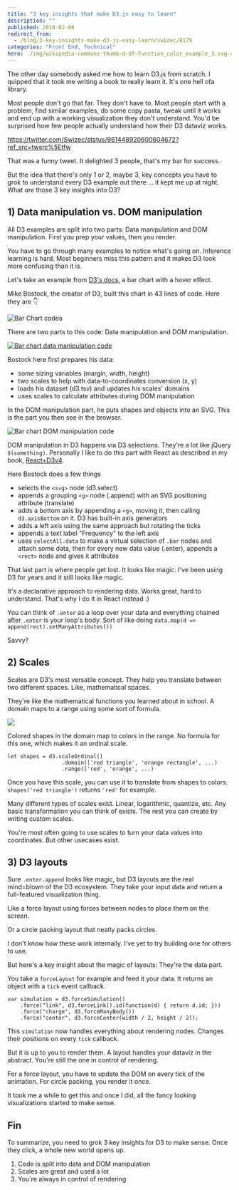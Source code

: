 ```yaml
---
title: "3 key insights that make D3.js easy to learn"
description: ""
published: 2018-02-08
redirect_from:
  - /blog/3-key-insights-make-d3-js-easy-learn/swizec/8179
categories: "Front End, Technical"
hero: ./img/wikipedia-commons-thumb-d-df-Function_color_example_3.svg-440px-Function_color_example_3.svg.png
---
```


The other day somebody asked me how to learn D3.js from scratch. I quipped that it took me writing a book to really learn it. It's one hell ofa library.

Most people don't go that far. They don't have to. Most people start with a problem, find similar examples, do some copy pasta, tweak until it works and end up with a working visualization they don't understand. You'd be surprised how few people actually understand how their D3 dataviz works.

https://twitter.com/Swizec/status/961448920600604672?ref_src=twsrc%5Etfw

That was a funny tweet. It delighted 3 people, that's my bar for success.

But the idea that there's only 1 or 2, maybe 3, key concepts you have to grok to understand every D3 example out there ... it kept me up at night. What _are_ those 3 key insights into D3?

## 1) Data manipulation vs. DOM manipulation

All D3 examples are split into two parts: Data manipulation and DOM manipulation. First you prep your values, then you render.

You have to go through many examples to notice what's going on. Inference learning is hard. Most beginners miss this pattern and it makes D3 look more confusing than it is.

Let's take an example from [D3's docs](https://github.com/d3/d3/wiki/Gallery), a bar chart with a hover effect.

Mike Bostock, the creator of D3, built this chart in 43 lines of code. Here they are 👇

![Bar Chart codea](https://swizec.com/blog/wp-content/uploads/2018/02/barchartcode.png)

There are two parts to this code: Data manipulation and DOM manipulation.

[![Bar chart data manipulation code](https://swizec.com/blog/wp-content/uploads/2018/02/barchartcode-data.png)](Bar)

Bostock here first prepares his data:

- some sizing variables (margin, width, height)
- two scales to help with data-to-coordinates conversion (x, y)
- loads his dataset (d3.tsv) and updates his scales' domains
- uses scales to calculate attributes during DOM manipulation

In the DOM manipulation part, he puts shapes and objects into an SVG. This is the part you then see in the browser.

![Bar chart DOM manipulation code](https://swizec.com/blog/wp-content/uploads/2018/02/barchart-dom.png)

DOM manipulation in D3 happens via D3 selections. They're a lot like jQuery `$(something)`. Personally I like to do this part with React as described in my book, [React+D3v4](https://swizec.com/reactd3js).

Here Bostock does a few things

- selects the `<svg>` node (d3.select)
- appends a grouping `<g>` node (.append) with an SVG positioning attribute (translate)
- adds a bottom axis by appending a `<g>`, moving it, then calling `d3.axisBottom` on it. D3 has built-in axis generators
- adds a left axis using the same approach but rotating the ticks
- appends a text label "Frequency" to the left axis
- uses `selectAll.data` to make a virtual selection of `.bar` nodes and attach some data, then for every new data value (.enter), appends a `<rect>` node and gives it attributes

That last part is where people get lost. It looks like magic. I've been using D3 for years and it still looks like magic.

It's a declarative approach to rendering data. Works great, hard to understand. That's why I do it in React instead :)

You can think of `.enter` as a loop over your data and everything chained after `.enter` is your loop's body. Sort of like doing `data.map(d => append(rect).setManyAttributes())`

Savvy?

## 2) Scales

Scales are D3's most versatile concept. They help you translate between two different spaces. Like, mathematical spaces.

They're like the mathematical functions you learned about in school. A domain maps to a range using some sort of formula.

![](./img/wikipedia-commons-thumb-d-df-Function_color_example_3.svg-440px-Function_color_example_3.svg.png)

Colored shapes in the domain map to colors in the range. No formula for this one, which makes it an ordinal scale.

    let shapes = d3.scaleOrdinal()
                     .domain(['red triangle', 'orange rectangle', ...)
                     .range(['red', 'orange', ...)

Once you have this scale, you can use it to translate from shapes to colors. `shapes('red triangle')` returns `'red'` for example.

Many different types of scales exist. Linear, logarithmic, quantize, etc. Any basic transformation you can think of exists. The rest you can create by writing custom scales.

You're most often going to use scales to turn your data values into coordinates. But other usecases exist.

## 3) D3 layouts

Sure `.enter.append` looks like magic, but D3 layouts are the real mind=blown of the D3 ecosystem. They take your input data and return a full-featured visualization thing.

Like a force layout using forces between nodes to place them on the screen.

Or a circle packing layout that neatly packs circles.

I don't know how these work internally. I've yet to try building one for others to use.

But here's a key insight about the magic of layouts: They're the data part.

You take a `forceLayout` for example and feed it your data. It returns an object with a `tick` event callback.

    var simulation = d3.forceSimulation()
        .force("link", d3.forceLink().id(function(d) { return d.id; }))
        .force("charge", d3.forceManyBody())
        .force("center", d3.forceCenter(width / 2, height / 2));

This `simulation` now handles everything about rendering nodes. Changes their positions on every `tick` callback.

But it is up to you to render them. A layout handles your dataviz in the abstract. You're still the one in control of rendering.

For a force layout, you have to update the DOM on every tick of the animation. For circle packing, you render it once.

It took me a while to get this and once I did, all the fancy looking visualizations started to make sense.

## Fin

To summarize, you need to grok 3 key insights for D3 to make sense. Once they click, a whole new world opens up.

1.  Code is split into data and DOM manipulation
2.  Scales are great and used a lot
3.  You're always in control of rendering
